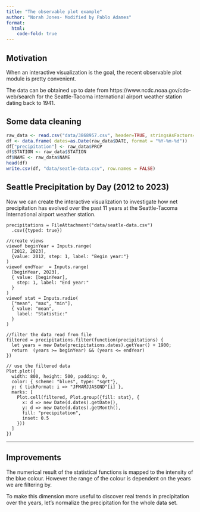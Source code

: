 ```yaml
---
title: "The observable plot example"
author: "Norah Jones- Modified by Pablo Adames"
format: 
  html: 
    code-fold: true
---
```


## Motivation

When an interactive visualization is the goal, the recent observable plot module is pretty convenient. 

The data can be obtained up to date from https://www.ncdc.noaa.gov/cdo-web/search for the Seattle-Tacoma international airport weather station dating back to 1941.

## Some data cleaning

```r
raw_data <- read.csv("data/3868957.csv", header=TRUE, stringsAsFactors=FALSE) 
df <- data.frame( dates=as.Date(raw_data$DATE, format = "%Y-%m-%d"))
df["precipitation"] <- raw_data$PRCP
df$STATION <- raw_data$STATION
df$NAME <- raw_data$NAME
head(df)
write.csv(df, "data/seatle-data.csv", row.names = FALSE)
```


## Seattle Precipitation by Day (2012 to 2023)

Now we  can create the interactive visualization to investigate how net precipitation has evolved over the past 11 years at the Seattle-Tacoma International airport weather station.


```ojs
precipitations = FileAttachment("data/seatle-data.csv")
  .csv({typed: true})

//create views
viewof beginYear = Inputs.range(
  [2012, 2023], 
  {value: 2012, step: 1, label: "Begin year:"}
)
viewof endYear  = Inputs.range(
  [beginYear, 2023], 
  { value: [beginYear], 
    step: 1, label: "End year:"
  }
)
viewof stat = Inputs.radio(
  ["mean", "max", "min"], 
  { value: "mean", 
    label: "Statistic:"
  }
)

//filter the data read from file
filtered = precipitations.filter(function(precipitations) {
  let years = new Date(precipitations.dates).getYear() + 1900;
  return  (years >= beginYear) && (years <= endYear)
})

// use the filtered data  
Plot.plot({
  width: 800, height: 500, padding: 0,
  color: { scheme: "blues", type: "sqrt"},
  y: { tickFormat: i => "JFMAMJJASOND"[i] },
  marks: [
    Plot.cell(filtered, Plot.group({fill: stat}, {
      x: d => new Date(d.dates).getDate(),
      y: d => new Date(d.dates).getMonth(),
      fill: "precipitation", 
      inset: 0.5
    }))
  ]
})
```

------------------------------------------------------------------------

## Improvements

The numerical result of the statistical functions is mapped to the intensity of the blue colour. However the range of the colour is dependent on the years we are filtering by.

To make this dimension more useful to discover real trends  in precipitation over the years, let's normalize the precipitation for the whole data set.


```r

```

